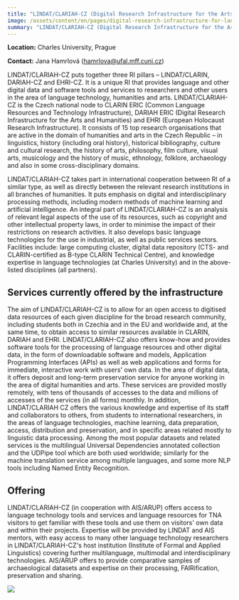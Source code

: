 ```yaml
---
title: "LINDAT/CLARIAH-CZ (Digital Research Infrastructure for the Arts and Humanities)"
image: /assets/content/en/pages/digital-research-infrastructure-for-language-technologies-arts-and-humanities-charles-university-prague-czechia/image.jpg
summary: "LINDAT/CLARIAH-CZ (Digital Research Infrastructure for the Arts and Humanities)"
---
```

**Location:** Charles University, Prague

**Contact:** Jana Hamrlová ([hamrlova@ufal.mff.cuni.cz](mailto:hamrlova@ufal.mff.cuni.cz))

LINDAT/CLARIAH-CZ puts together three RI pillars – LINDAT/CLARIN, DARIAH-CZ and EHRI-CZ. It is a
unique RI that provides language and other digital data and software tools and services to
researchers and other users in the area of language technology, humanities and arts.
LINDAT/CLARIAH-CZ is the Czech national node to CLARIN ERIC (Common Language Resources and
Technology Infrastructure), DARIAH ERIC (Digital Research Infrastructure for the Arts and
Humanities) and EHRI (European Holocaust Research Infrastructure). It consists of 15 top research
organisations that are active in the domain of humanities and arts in the Czech Republic – in
linguistics, history (including oral history), historical bibliography, culture and cultural
research, the history of arts, philosophy, film culture, visual arts, musicology and the history of
music, ethnology, folklore, archaeology and also in some cross-disciplinary domains.

LINDAT/CLARIAH-CZ takes part in international cooperation between RI of a similar type, as well as
directly between the relevant research institutions in all branches of humanities. It puts emphasis
on digital and interdisciplinary processing methods, including modern methods of machine learning
and artificial intelligence. An integral part of LINDAT/CLARIAH-CZ is an analysis of relevant legal
aspects of the use of its resources, such as copyright and other intellectual property laws, in
order to minimise the impact of their restrictions on research activities. It also develops basic
language technologies for the use in industrial, as well as public services sectors. Facilities
include: large computing cluster, digital data repository (CTS- and CLARIN-certified as B-type
CLARIN Technical Centre), and knowledge expertise in language technologies (at Charles University)
and in the above-listed disciplines (all partners).

## Services currently offered by the infrastructure

The aim of LINDAT/CLARIAH-CZ is to allow for an open access to digitised data resources of each
given discipline for the broad research community, including students both in Czechia and in the EU
and worldwide and, at the same time, to obtain access to similar resources available in CLARIN,
DARIAH and EHRI. LINDAT/CLARIAH-CZ also offers know-how and provides software tools for the
processing of language resources and other digital data, in the form of downloadable software and
models, Application Programming Interfaces (APIs) as well as web applications and forms for
immediate, interactive work with users' own data. In the area of digital data, it offers deposit and
long-term preservation service for anyone working in the area of digital humanities and arts. These
services are provided mostly remotely, with tens of thousands of accesses to the data and millions
of accesses of the services (in all forms) monthly. In addition, LINDAT/CLARIAH CZ offers the
various knowledge and expertise of its staff and collaborators to others, from students to
international researchers, in the areas of language technologies, machine learning, data
preparation, access, distribution and preservation, and in specific areas related mostly to
linguistic data processing. Among the most popular datasets and related services is the multilingual
Universal Dependencies annotated collection and the UDPipe tool which are both used worldwide;
similarly for the machine translation service among multiple languages, and some more NLP tools
including Named Entity Recognition.

## Offering

LINDAT/CLARIAH-CZ (in cooperation with AIS/ARUP) offers access to language technology tools and
services and language resources for TNA visitors to get familiar with these tools and use them on
visitors' own data and within their projects. Expertise will be provided by LINDAT and AIS mentors,
with easy access to many other language technology researchers in LINDAT/CLARIAH-CZ's host
institution (Institute of Formal and Applied Linguistics) covering further multilanguage, multimodal
and interdisciplinary technologies. AIS/ARUP offers to provide comparative samples of archaeological
datasets and expertise on their processing, FAIRification, preservation and sharing.

<LinkButton href="/tna-application-process/" label="Apply Now" />

![](/assets/content/en/pages/digital-research-infrastructure-for-language-technologies-arts-and-humanities-charles-university-prague-czechia/logo.webp)
